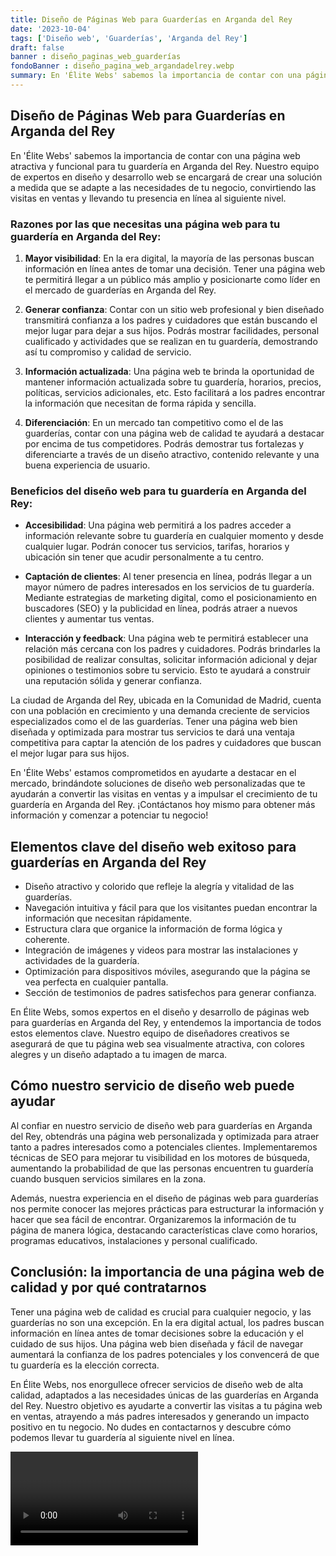 ```yaml
---
title: Diseño de Páginas Web para Guarderías en Arganda del Rey
date: '2023-10-04'
tags: ['Diseño web', 'Guarderías', 'Arganda del Rey']
draft: false
banner : diseño_paginas_web_guarderías
fondoBanner : diseño_pagina_web_argandadelrey.webp
summary: En 'Élite Webs' sabemos la importancia de contar con una página web atractiva y funcional para tu guardería en Arganda del Rey. Nuestro equipo de expertos en diseño y desarrollo web se encargará de crear una solución a medida que se adapte a las necesidades de tu negocio, convirtiendo las visitas en ventas y llevando tu presencia en línea al siguiente nivel.
---
```


## Diseño de Páginas Web para Guarderías en Arganda del Rey

En 'Élite Webs' sabemos la importancia de contar con una página web atractiva y funcional para tu guardería en Arganda del Rey. Nuestro equipo de expertos en diseño y desarrollo web se encargará de crear una solución a medida que se adapte a las necesidades de tu negocio, convirtiendo las visitas en ventas y llevando tu presencia en línea al siguiente nivel.

### Razones por las que necesitas una página web para tu guardería en Arganda del Rey:

1. **Mayor visibilidad**: En la era digital, la mayoría de las personas buscan información en línea antes de tomar una decisión. Tener una página web te permitirá llegar a un público más amplio y posicionarte como líder en el mercado de guarderías en Arganda del Rey.

2. **Generar confianza**: Contar con un sitio web profesional y bien diseñado transmitirá confianza a los padres y cuidadores que están buscando el mejor lugar para dejar a sus hijos. Podrás mostrar facilidades, personal cualificado y actividades que se realizan en tu guardería, demostrando así tu compromiso y calidad de servicio.

3. **Información actualizada**: Una página web te brinda la oportunidad de mantener información actualizada sobre tu guardería, horarios, precios, políticas, servicios adicionales, etc. Esto facilitará a los padres encontrar la información que necesitan de forma rápida y sencilla.

4. **Diferenciación**: En un mercado tan competitivo como el de las guarderías, contar con una página web de calidad te ayudará a destacar por encima de tus competidores. Podrás demostrar tus fortalezas y diferenciarte a través de un diseño atractivo, contenido relevante y una buena experiencia de usuario.

### Beneficios del diseño web para tu guardería en Arganda del Rey:

- **Accesibilidad**: Una página web permitirá a los padres acceder a información relevante sobre tu guardería en cualquier momento y desde cualquier lugar. Podrán conocer tus servicios, tarifas, horarios y ubicación sin tener que acudir personalmente a tu centro.

- **Captación de clientes**: Al tener presencia en línea, podrás llegar a un mayor número de padres interesados en los servicios de tu guardería. Mediante estrategias de marketing digital, como el posicionamiento en buscadores (SEO) y la publicidad en línea, podrás atraer a nuevos clientes y aumentar tus ventas.

- **Interacción y feedback**: Una página web te permitirá establecer una relación más cercana con los padres y cuidadores. Podrás brindarles la posibilidad de realizar consultas, solicitar información adicional y dejar opiniones o testimonios sobre tu servicio. Esto te ayudará a construir una reputación sólida y generar confianza.

La ciudad de Arganda del Rey, ubicada en la Comunidad de Madrid, cuenta con una población en crecimiento y una demanda creciente de servicios especializados como el de las guarderías. Tener una página web bien diseñada y optimizada para mostrar tus servicios te dará una ventaja competitiva para captar la atención de los padres y cuidadores que buscan el mejor lugar para sus hijos.

En 'Élite Webs' estamos comprometidos en ayudarte a destacar en el mercado, brindándote soluciones de diseño web personalizadas que te ayudarán a convertir las visitas en ventas y a impulsar el crecimiento de tu guardería en Arganda del Rey. ¡Contáctanos hoy mismo para obtener más información y comenzar a potenciar tu negocio!

<GifSeo />

<Cta />

## Elementos clave del diseño web exitoso para guarderías en Arganda del Rey

- Diseño atractivo y colorido que refleje la alegría y vitalidad de las guarderías.
- Navegación intuitiva y fácil para que los visitantes puedan encontrar la información que necesitan rápidamente.
- Estructura clara que organice la información de forma lógica y coherente.
- Integración de imágenes y videos para mostrar las instalaciones y actividades de la guardería.
- Optimización para dispositivos móviles, asegurando que la página se vea perfecta en cualquier pantalla.
- Sección de testimonios de padres satisfechos para generar confianza.

En Élite Webs, somos expertos en el diseño y desarrollo de páginas web para guarderías en Arganda del Rey, y entendemos la importancia de todos estos elementos clave. Nuestro equipo de diseñadores creativos se asegurará de que tu página web sea visualmente atractiva, con colores alegres y un diseño adaptado a tu imagen de marca.

## Cómo nuestro servicio de diseño web puede ayudar

Al confiar en nuestro servicio de diseño web para guarderías en Arganda del Rey, obtendrás una página web personalizada y optimizada para atraer tanto a padres interesados como a potenciales clientes. Implementaremos técnicas de SEO para mejorar tu visibilidad en los motores de búsqueda, aumentando la probabilidad de que las personas encuentren tu guardería cuando busquen servicios similares en la zona.

Además, nuestra experiencia en el diseño de páginas web para guarderías nos permite conocer las mejores prácticas para estructurar la información y hacer que sea fácil de encontrar. Organizaremos la información de tu página de manera lógica, destacando características clave como horarios, programas educativos, instalaciones y personal cualificado.

## Conclusión: la importancia de una página web de calidad y por qué contratarnos

Tener una página web de calidad es crucial para cualquier negocio, y las guarderías no son una excepción. En la era digital actual, los padres buscan información en línea antes de tomar decisiones sobre la educación y el cuidado de sus hijos. Una página web bien diseñada y fácil de navegar aumentará la confianza de los padres potenciales y los convencerá de que tu guardería es la elección correcta.

En Élite Webs, nos enorgullece ofrecer servicios de diseño web de alta calidad, adaptados a las necesidades únicas de las guarderías en Arganda del Rey. Nuestro objetivo es ayudarte a convertir las visitas a tu página web en ventas, atrayendo a más padres interesados y generando un impacto positivo en tu negocio. No dudes en contactarnos y descubre cómo podemos llevar tu guardería al siguiente nivel en línea.

<Video />

<CtaBot job='Guarderías' city='Arganda del Rey'/>

<Gmaps query='Arganda del Rey+españa+maps' />